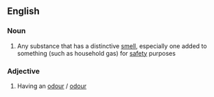 ==English==

===Noun===
{{en-noun}}

# Any substance that has a distinctive [[smell]], especially one added to something (such as household gas) for [[safety]] purposes

===Adjective===
{{en-adj}}

# Having an [[odour]] / [[odour]]
